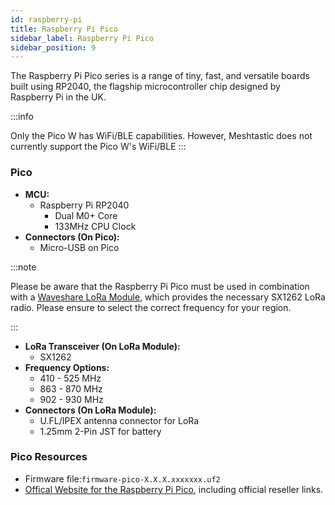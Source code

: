 ```yaml
---
id: raspberry-pi
title: Raspberry Pi Pico 
sidebar_label: Raspberry Pi Pico
sidebar_position: 9
---
```




The Raspberry Pi Pico series is a range of tiny, fast, and versatile boards built using RP2040, the flagship microcontroller chip designed by Raspberry Pi in the UK.

:::info

Only the Pico W has WiFi/BLE capabilities. However, Meshtastic does not currently support the Pico W's WiFi/BLE
:::


### Pico

  - **MCU:**
    - Raspberry Pi RP2040
      - Dual M0+ Core
      - 133MHz CPU Clock
  - **Connectors (On Pico):**
    - Micro-USB on Pico

:::note

Please be aware that the Raspberry Pi Pico must be used in combination with a [Waveshare LoRa Module](https://www.waveshare.com/sx1262-868m-lora-hat.htm?sku=16807), which provides the necessary SX1262 LoRa radio. Please ensure to select the correct frequency for your region.

:::

  - **LoRa Transceiver (On LoRa Module):**
    - SX1262
  - **Frequency Options:**
    - 410 - 525 MHz
    - 863 - 870 MHz
    - 902 - 930 MHz
  - **Connectors (On LoRa Module):**
    - U.FL/IPEX antenna connector for LoRa
    - 1.25mm 2-Pin JST for battery

### Pico Resources

- Firmware file:`firmware-pico-X.X.X.xxxxxxx.uf2`
- [Offical Website for the Raspberry Pi Pico](https://www.raspberrypi.com/products/raspberry-pi-pico/), including official reseller links.


